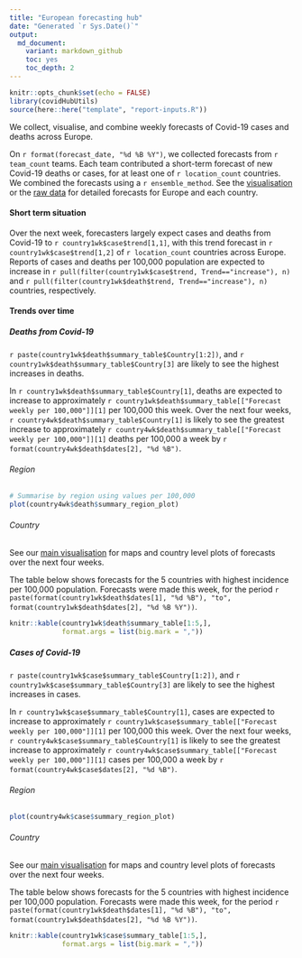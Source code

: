 ```yaml
---
title: "European forecasting hub"
date: "Generated `r Sys.Date()`"
output:
  md_document:
    variant: markdown_github
    toc: yes
    toc_depth: 2
---
```


```r
knitr::opts_chunk$set(echo = FALSE)
library(covidHubUtils)
source(here::here("template", "report-inputs.R"))
```


We collect, visualise, and combine weekly forecasts of Covid-19 cases and deaths across Europe.

On `r format(forecast_date, "%d %B %Y")`, we collected forecasts from `r team_count` teams. Each team contributed a short-term forecast of new Covid-19 deaths or cases, for at least one of `r location_count` countries. We combined the forecasts using a `r ensemble_method`. See the [visualisation]() or the [raw data]() for detailed forecasts for Europe and each country.

#### Short term situation

Over the next week, forecasters largely expect cases and deaths from Covid-19 to `r country1wk$case$trend[1,1]`, with this trend forecast in `r country1wk$case$trend[1,2]` of `r location_count` countries across Europe. Reports of cases and deaths per 100,000 population are expected to increase in `r pull(filter(country1wk$case$trend, Trend=="increase"), n)` and `r pull(filter(country1wk$death$trend, Trend=="increase"), n)` countries, respectively. 

#### Trends over time {.tabset}

##### Deaths from Covid-19 {.tabset .tabset-pills}

`r paste(country1wk$death$summary_table$Country[1:2])`, and `r country1wk$death$summary_table$Country[3]` are likely to see the highest increases in deaths. 

In `r country1wk$death$summary_table$Country[1]`, deaths are expected to increase  to approximately `r country1wk$death$summary_table[["Forecast weekly per 100,000"]][1]` per 100,000 this week. Over the next four weeks, `r country4wk$death$summary_table$Country[1]` is likely to see the greatest increase  to approximately `r country4wk$death$summary_table[["Forecast weekly per 100,000"]][1]` deaths per 100,000 a week by `r format(country4wk$death$dates[2], "%d %B")`.

###### Region
```r
# Summarise by region using values per 100,000
plot(country4wk$death$summary_region_plot) 
```

###### Country

See our [main visualisation](https://covid19forecasthub.eu/visualisation/) for maps and country level plots of forecasts over the next four weeks.

The table below shows forecasts for the 5 countries with highest incidence per 100,000 population. Forecasts were made this week, for the period `r paste(format(country1wk$death$dates[1], "%d %B"), "to", format(country1wk$death$dates[2], "%d %B %Y"))`.

```r
knitr::kable(country1wk$death$summary_table[1:5,],
             format.args = list(big.mark = ","))
```

##### Cases of Covid-19 {.tabset .tabset-pills}

`r paste(country1wk$case$summary_table$Country[1:2])`, and `r country1wk$case$summary_table$Country[3]` are likely to see the highest increases in cases. 

In `r country1wk$case$summary_table$Country[1]`, cases are expected to increase  to approximately `r country1wk$case$summary_table[["Forecast weekly per 100,000"]][1]` per 100,000 this week. Over the next four weeks, `r country4wk$case$summary_table$Country[1]` is likely to see the greatest increase to approximately `r country4wk$case$summary_table[["Forecast weekly per 100,000"]][1]` cases per 100,000 a week by `r format(country4wk$case$dates[2], "%d %B")`.

###### Region

```r
plot(country4wk$case$summary_region_plot) 
```

###### Country

See our [main visualisation](https://covid19forecasthub.eu/visualisation/) for maps and country level plots of forecasts over the next four weeks.

The table below shows forecasts for the 5 countries with highest incidence per 100,000 population. Forecasts were made this week, for the period `r paste(format(country1wk$death$dates[1], "%d %B"), "to", format(country1wk$death$dates[2], "%d %B %Y"))`.

```r
knitr::kable(country1wk$case$summary_table[1:5,],
             format.args = list(big.mark = ","))
```
